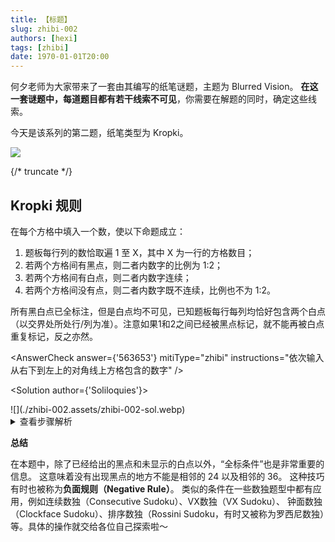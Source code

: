 ```yaml
---
title: 【标题】
slug: zhibi-002
authors: [hexi]
tags: [zhibi]
date: 1970-01-01T20:00
---
```


何夕老师为大家带来了一套由其编写的纸笔谜题，主题为 Blurred Vision。
**在这一套谜题中，每道题目都有若干线索不可见**，你需要在解题的同时，确定这些线索。

今天是该系列的第二题，纸笔类型为 Kropki。

![](./zhibi-002.assets/zhibi-002.webp)

{/* truncate */}

## Kropki 规则

在每个方格中填入一个数，使以下命题成立：

1. 题板每行列的数恰取遍 1 至 X，其中 X 为一行的方格数目；
2. 若两个方格间有黑点，则二者内数字的比例为 1:2；
3. 若两个方格间有白点，则二者内数字连续；
4. 若两个方格间没有点，则二者内数字既不连续，比例也不为 1:2。

所有黑白点已全标注，但是白点均不可见，已知题板每行每列均恰好包含两个白点（以交界处所处行/列为准）。注意如果1和2之间已经被黑点标记，就不能再被白点重复标记，反之亦然。

<AnswerCheck
    answer={'563653'}
    mitiType="zhibi"
    instructions="依次输入从右下到左上的对角线上方格包含的数字" 
/>

<Solution author={'Soliloquies'}>
<div className="lg:w-2/3 mx-auto">
![](./zhibi-002.assets/zhibi-002-sol.webp)
</div>

<details>
    <summary>查看步骤解析</summary>

    首先最简单的道理是，如果有两个连续的黑点，那么肯定是 1-2-4 序列（方向不定），以及 5 是不能处于黑点两侧。
    同时整个盘面对对角线对称，因此推理也是对称的。
    首先观察第一行第一列，均只相差两个白点，放置完之后思考可能的序列，只有 3-6-5-4-2-1 一种。而后我们可以通过黑点信息得到下图。

    <div className="lg:w-2/3 mx-auto">
    ![](./zhibi-002.assets/zhibi-002-sol-1.webp)
    </div>

    而后由于第二行 6 和 3 之间是两倍关系，如果第二行第二列是 3，那么它和上面以及左边的 6 一定有黑点标记（全标）。
    但是没有，因此第二行第二列是 5。

    <div className="lg:w-2/3 mx-auto">
    ![](./zhibi-002.assets/zhibi-002-sol-2.webp)
    </div>

    同理我们可以根据第五列 2 和 14 候选数之间没有黑点确定得到如下盘面。

    <div className="lg:w-2/3 mx-auto">
    ![](./zhibi-002.assets/zhibi-002-sol-3.webp)
    </div>

    而后计算红框标注的格子，结合第四行/第四列的白点位可以得到下盘。

    <div className="lg:w-2/3 mx-auto">
    ![](./zhibi-002.assets/zhibi-002-sol-4.webp)
    </div>

    考虑第三行/第三列，6 一定在第三个或者第五个格子，因此第四个格子不能是 3。同理 3 和 6 不能在没有黑点的地方相邻，得到如下盘面。

    <div className="lg:w-2/3 mx-auto">
    ![](./zhibi-002.assets/zhibi-002-sol-5.webp)
    </div>

    算算第六行/第六列的白点数，很接近了！最后试试看两种可能情况得到最终结果。

    <div className="lg:w-2/3 mx-auto">
    ![](./zhibi-002.assets/zhibi-002-sol-6.webp)
    </div>
</details>

**总结**

在本题中，除了已经给出的黑点和未显示的白点以外，“全标条件”也是非常重要的信息。
这意味着没有出现黑点的地方不能是相邻的 24 以及相邻的 36。
这种技巧有时也被称为**负面规则（Negative Rule）**。
类似的条件在一些数独题型中都有应用，例如连续数独（Consecutive Sudoku）、VX数独（VX Sudoku）、
钟面数独（Clockface Sudoku）、排序数独（Rossini Sudoku，有时又被称为罗西尼数独）等。具体的操作就交给各位自己探索啦～
</Solution>
